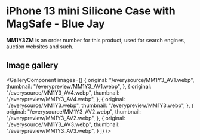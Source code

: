 
# iPhone 13 mini Silicone Case with MagSafe - Blue Jay

<Callout type='info' emoji='👉🏻'>**MM1Y3ZM** is an order number for this product, used for search engines, auction websites and such.</Callout>

## Image gallery

<GalleryComponent
    images={[
      {
        original: "/everysource/MM1Y3_AV1.webp",
        thumbnail: "/everypreview/MM1Y3_AV1.webp",
      },
      {
        original: "/everysource/MM1Y3_AV4.webp",
        thumbnail: "/everypreview/MM1Y3_AV4.webp",
      },
      {
        original: "/everysource/MM1Y3.webp",
        thumbnail: "/everypreview/MM1Y3.webp",
      },
      {
        original: "/everysource/MM1Y3_AV2.webp",
        thumbnail: "/everypreview/MM1Y3_AV2.webp",
      },
      {
        original: "/everysource/MM1Y3_AV3.webp",
        thumbnail: "/everypreview/MM1Y3_AV3.webp",
      }
    ]}
  />
